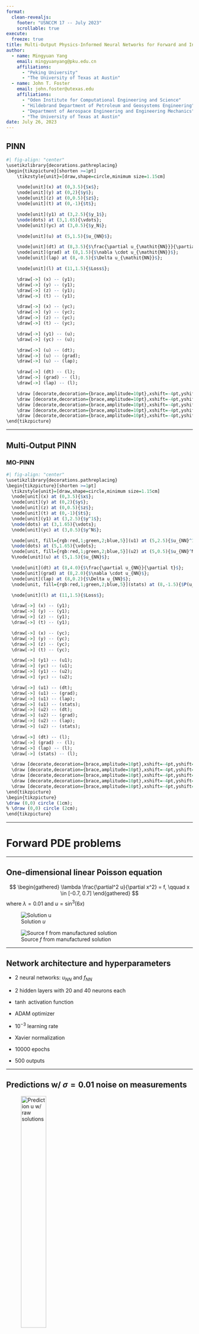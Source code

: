 ```yaml
---
format: 
  clean-revealjs:
    footer: "USNCCM 17 -- July 2023"
    scrollable: true
execute:
  freeze: true
title: Multi-Output Physics-Informed Neural Networks for Forward and Inverse PDE Problems with Uncertainties
author: 
  - name: Mingyuan Yang 
    email: mingyuanyang@pku.edu.cn 
    affiliations: 
      - "Peking University"
      - "The University of Texas at Austin"
  - name: John T. Foster
    email: john.foster@utexas.edu
    affiliations: 
      - "Oden Institute for Computational Engineering and Science"
      - "Hildebrand Department of Petroleum and Geosystems Engineering"
      - "Department of Aerospace Engineering and Engineering Mechanics"
      - "The University of Texas at Austin"
date: July 26, 2023
---
```


## PINN

```r
#| fig-align: "center"
\usetikzlibrary{decorations.pathreplacing}
\begin{tikzpicture}[shorten >=1pt]
    \tikzstyle{unit}=[draw,shape=circle,minimum size=1.15cm]

    \node[unit](x) at (0,3.5){$x$};
    \node[unit](y) at (0,2){$y$};
    \node[unit](z) at (0,0.5){$z$};
    \node[unit](t) at (0,-1){$t$};

    \node[unit](y1) at (3,2.5){$y_1$};
    \node(dots) at (3,1.65){\vdots};
    \node[unit](yc) at (3,0.5){$y_N$};

    \node[unit](u) at (5,1.5){$u_{NN}$};

    \node[unit](dt) at (8,3.5){$\frac{\partial u_{\mathit{NN}}}{\partial t}$};
    \node[unit](grad) at (8,1.5){$\nabla \cdot u_{\mathit{NN}}$};
    \node[unit](lap) at (8,-0.5){$\Delta u_{\mathit{NN}}$};

    \node[unit](l) at (11,1.5){$Loss$};

    \draw[->] (x) -- (y1);
    \draw[->] (y) -- (y1);
    \draw[->] (z) -- (y1);
    \draw[->] (t) -- (y1);

    \draw[->] (x) -- (yc);
    \draw[->] (y) -- (yc);
    \draw[->] (z) -- (yc);
    \draw[->] (t) -- (yc);

    \draw[->] (y1) -- (u);
    \draw[->] (yc) -- (u);

    \draw[->] (u) -- (dt);
    \draw[->] (u) -- (grad);
    \draw[->] (u) -- (lap);

    \draw[->] (dt) -- (l);
    \draw[->] (grad) -- (l);
    \draw[->] (lap) -- (l);

    \draw [decorate,decoration={brace,amplitude=10pt},xshift=-4pt,yshift=0pt] (-0.5,4) -- (0.75,4) node [black,midway,yshift=+0.6cm]{Input layer};
    \draw [decorate,decoration={brace,amplitude=10pt},xshift=-4pt,yshift=0pt] (2.5,3) -- (3.75,3) node [black,midway,yshift=+0.6cm]{Hidden layer};
    \draw [decorate,decoration={brace,amplitude=10pt},xshift=-4pt,yshift=0pt] (4.5,2) -- (5.75,2) node [black,midway,yshift=+0.6cm]{Output layer};
    \draw [decorate,decoration={brace,amplitude=10pt},xshift=-4pt,yshift=0pt] (5.95,-1.5) -- (-0.5,-1.5) node [black,midway,yshift=-0.6cm]{Neural networks};
    \draw [decorate,decoration={brace,amplitude=10pt},xshift=-4pt,yshift=0pt] (4.5,4.2) -- (11.5,4.2) node [black,midway,yshift=+0.6cm]{Loss function};
\end{tikzpicture}
```

---

## Multi-Output PINN 
### MO-PINN

```r
#| fig-align: "center"
\usetikzlibrary{decorations.pathreplacing}
\begin{tikzpicture}[shorten >=1pt]
  \tikzstyle{unit}=[draw,shape=circle,minimum size=1.15cm]
  \node[unit](x) at (0,3.5){$x$};
  \node[unit](y) at (0,2){$y$};
  \node[unit](z) at (0,0.5){$z$};
  \node[unit](t) at (0,-1){$t$};
  \node[unit](y1) at (3,2.5){$y^1$};
  \node(dots) at (3,1.65){\vdots};
  \node[unit](yc) at (3,0.5){$y^N$};

  \node[unit, fill={rgb:red,1;green,2;blue,5}](u1) at (5,2.5){$u_{NN}^1$};
  \node(dots) at (5,1.65){\vdots};
  \node[unit, fill={rgb:red,1;green,2;blue,5}](u2) at (5,0.5){$u_{NN}^M$};
  %\node[unit](u) at (5,1.5){$u_{NN}$};

  \node[unit](dt) at (8,4.0){$\frac{\partial u_{NN}}{\partial t}$};
  \node[unit](grad) at (8,2.0){$\nabla \cdot u_{NN}$};
  \node[unit](lap) at (8,0.2){$\Delta u_{NN}$};
  \node[unit, fill={rgb:red,1;green,2;blue,5}](stats) at (8,-1.5){$P(u_{NN})$};

  \node[unit](l) at (11,1.5){$Loss$};

  \draw[->] (x) -- (y1);
  \draw[->] (y) -- (y1);
  \draw[->] (z) -- (y1);
  \draw[->] (t) -- (y1);

  \draw[->] (x) -- (yc);
  \draw[->] (y) -- (yc);
  \draw[->] (z) -- (yc);
  \draw[->] (t) -- (yc);

  \draw[->] (y1) -- (u1);
  \draw[->] (yc) -- (u1);
  \draw[->] (y1) -- (u2);
  \draw[->] (yc) -- (u2);

  \draw[->] (u1) -- (dt);
  \draw[->] (u1) -- (grad);
  \draw[->] (u1) -- (lap);
  \draw[->] (u1) -- (stats);
  \draw[->] (u2) -- (dt);
  \draw[->] (u2) -- (grad);
  \draw[->] (u2) -- (lap);
  \draw[->] (u2) -- (stats);

  \draw[->] (dt) -- (l);
  \draw[->] (grad) -- (l);
  \draw[->] (lap) -- (l);
  \draw[->] (stats) -- (l);

  \draw [decorate,decoration={brace,amplitude=10pt},xshift=-4pt,yshift=0pt] (-0.5,4) -- (0.75,4) node [black,midway,yshift=+0.6cm]{\small Input layer};
  \draw [decorate,decoration={brace,amplitude=10pt},xshift=-4pt,yshift=0pt] (2.5,3) -- (3.75,3) node [black,midway,yshift=+0.6cm]{\small Hidden layer};
  \draw [decorate,decoration={brace,amplitude=10pt},xshift=-4pt,yshift=0pt] (5.75,-0.1) -- (4.5,-0.1) node [black,midway,yshift=-0.6cm]{\small Output layer};
  \draw [decorate,decoration={brace,amplitude=10pt},xshift=-4pt,yshift=0pt] (5.95,-1.5) -- (-0.5,-1.5) node [black,midway,yshift=-0.6cm]{\small Neural networks};
  \draw [decorate,decoration={brace,amplitude=10pt},xshift=-4pt,yshift=0pt] (4.5,4.6) -- (11.5,4.6) node [black,midway,yshift=+0.6cm]{\small Loss function};
\end{tikzpicture}
\begin{tikzpicture}
\draw (0,0) circle (1cm);
% \draw (0,0) circle (2cm);
\end{tikzpicture}
```

---

# Forward PDE problems

---


## One-dimensional linear Poisson equation

$$
\begin{gathered}
    \lambda \frac{\partial^2 u}{\partial x^2} = f, \qquad x \in [-0.7, 0.7]
\end{gathered}
$$ 
where $\lambda = 0.01$ and  $u=\sin^3(6x)$

:::: {layout="[[1, 1]]"}

![Solution $u$](img_mopinn/1d_linear_solution_u.png)

![Source $f$ from manufactured solution](img_mopinn/1d_linear_source_f.png)

::::

---

## Network architecture and hyperparameters

 * 2 neural networks: $u_{NN}$ and $f_{NN}$

 * 2 hidden layers with 20 and 40 neurons each

 * $\tanh$ activation function

 * ADAM optimizer 

 * $10^{-3}$ learning rate

 * Xavier normalization

 * 10000 epochs

 * 500 outputs


---

## Predictions w/ $\sigma = 0.01$ noise on measurements

::: {layout-nrow=2}

![Prediction $u$ w/ raw solutions](img_mopinn/1d_linear_u_raw_0.01_noise.png){height=40%}

![Prediction $f$ w/ raw solutions](img_mopinn/1d_linear_f_raw_0.01_noise.png){height=40%}

![Prediction $u$ w/ $2\sigma$ distribution](img_mopinn/1d_linear_u_with_std_0.01_noise.png){height=40%}

![Prediction $f$ w/ $2\sigma$ distribution](img_mopinn/1d_linear_f_with_std_0.01_noise.png){height=40%}

:::


<!---->
<!-- Now we assume that the functional form of $u$ and $f$ are both unknown, -->
<!-- and only sparse noisy measurements of $u$ and $f$ are available as -->
<!-- training data. The goal of training is to obtain two neural network -->
<!-- representations for $u$ and $f$ over the whole domain. -->
<!---->
<!-- Here we assume that 16 measurements of $f$ are available which are -->
<!-- equally sampled in the range $x \in [-0.7, 0.7]$. Additionally, we -->
<!-- assume that two measurements of $u$ at two ends are available, which -->
<!-- serve as the Dirichlet boundary conditions for the equation. We also -->
<!-- assume that both measurements of $u$ and $f$ are noisy and the errors -->
<!-- follow a given distribution. In this example, we investigate two cases -->
<!-- where errors follow the Gaussian distribution with different standard -->
<!-- deviations: -->
<!---->
<!-- ::: center -->
<!-- 1.  $\epsilon_u \sim \mathcal{N}(0,\,0.01^{2})\,,\qquad \epsilon_f \sim \mathcal{N}(0,\,0.01^{2}),$ -->
<!---->
<!-- 2.  $\epsilon_u \sim \mathcal{N}(0,\,0.1^{2})\,,\qquad \epsilon_f \sim \mathcal{N}(0,\,0.1^{2}),$ -->
<!-- ::: -->
<!---->
<!-- The training data of $u_{data}$ and $f_{data}$ is then -->
<!-- $$\begin{gathered} -->
<!--     u_{data} = u_{exact} + \epsilon_u \label{u data},  -->
<!--     \\ -->
<!--     f_{data} = f_{exact} + \epsilon_f \label{f data}. -->
<!-- \end{gathered}$$ Consequently, the multiple outputs of neural networks -->
<!-- are $$\begin{gathered} -->
<!--     u_{output} = u_{data} + \epsilon_u, \notag -->
<!--     \\ -->
<!--     f_{output} = f_{data} + \epsilon_f. \notag -->
<!-- \end{gathered}$$ -->
<!---->
<!-- In this work, all the examples of MO-PINNs are implemented with PyTorch -->
<!-- [@paszke2017automatic]. The neural network structures are the same for -->
<!-- $u_{NN}$ and $f_{NN}$, which are defined as fully connected neural -->
<!-- networks with two hidden layers consisting of 20 and 40 neurons -->
<!-- individually while the output layer consists of 500 neurons. The -->
<!-- hyperbolic tangent function ($\tanh{}$) is used as activation function -->
<!-- in this section and throughout the rest of this work. The ADAM optimizer -->
<!-- is used for training with a learning rate of $10^{-3}$. The Xavier -->
<!-- normal initialization strategy is used in this study which it yields -->
<!-- neural networks with different weights at the beginning of training for -->
<!-- different random seeds. All results in this section were obtained after -->
<!-- 10000 epochs of training. -->
<!---->
<!-- The results of the two cases with different noise scales are shown in -->
<!-- Figure -->
<!-- [\[fig:1d linear possion u and f prediction 0.01 noise\]](#fig:1d linear possion u and f prediction 0.01 noise){reference-type="ref" -->
<!-- reference="fig:1d linear possion u and f prediction 0.01 noise"} and -->
<!-- Figure -->
<!-- [\[fig:1d linear possion u and f prediction 0.1 noise\]](#fig:1d linear possion u and f prediction 0.1 noise){reference-type="ref" -->
<!-- reference="fig:1d linear possion u and f prediction 0.1 noise"}. First -->
<!-- we see that the means of predictions for both $u$ and $f$ pass through -->
<!-- the noisy measurements which is consistent with our error distribution -->
<!-- assumptions. Next we see that the multiple outputs from neural networks -->
<!-- form the posterior estimations of $u$ and $f$ over the investigated -->
<!-- range $[-0.7, 0.7]$. In addition, it can be seen that the exact -->
<!-- solutions are bounded by two standard deviations, which means that the -->
<!-- predictions are reasonable. Last, we see that the standard deviations of -->
<!-- predictions grow as the measurement error increases. The results that we -->
<!-- obtain with MO-PINN are comparable with the ones presented in paper -->
<!-- [@yang2021b] using Bayesian Hamiltonian Monte Carlo physics-informed -->
<!-- neural networks (B-PINN-HMC). However, our approach does not require -->
<!-- assumed prior distributions of hyperparameters in neural networks and -->
<!-- can be easily implemented by modifying the standard PINN. -->
<!---->
<!-- We also verified our solutions from multiple aspects. First, we checked -->
<!-- the consistency of the solutions when the two neural networks are -->
<!-- initialized differently and different random noise are assigned to the -->
<!-- outputs. Here we take the case 2 as example and run the simulations with -->
<!-- different random seeds while keeping the measurements the same. Four -->
<!-- predictions of $u$ are presented in Figure -->
<!-- [\[fig:1d linear possion u with different random seeds\]](#fig:1d linear possion u with different random seeds){reference-type="ref" -->
<!-- reference="fig:1d linear possion u with different random seeds"}. It is -->
<!-- shown that the results are in agreement which means that the solution is -->
<!-- consistent and invariant to the randomness at the beginning of training. -->
<!---->
<!-- It should also be noted that the predictions are different with respect -->
<!-- to different noisy measurements from -->
<!-- Equation [\[u data\]](#u data){reference-type="eqref" -->
<!-- reference="u data"} and -->
<!-- Equation [\[f data\]](#f data){reference-type="eqref" -->
<!-- reference="f data"}. In an physical setting, we would likely have no -->
<!-- control over the measurements in practice, which means that the best we -->
<!-- can expect is that the exact solution is bounded by two or three -->
<!-- standard deviations for all possible measurements. Therefore, we tested -->
<!-- our approach on different measurements and the results are shown in -->
<!-- Figure [\[fig:1d linear possion u with different measurements\]](#fig:1d linear possion u with different measurements){reference-type="ref" -->
<!-- reference="fig:1d linear possion u with different measurements"}. We can -->
<!-- see that for all cases the exact solution is bounded by two standard -->
<!-- deviations which confirms the reliability of our approach. -->
<!---->
<!-- Finally, we also tested the convergence of the predictions with respect -->
<!-- to different number of outputs used in the neural networks. In this -->
<!-- work, we do not have a rigorous theory to derive the optimal number of -->
<!-- outputs so that they can truly represent the posterior distributions. -->
<!-- Instead, an ad hoc strategy is adopted here such that we incrementally -->
<!-- increased the number of outputs and accepted the results when the change -->
<!-- from previous iterations was trivial. For example, in Figure -->
<!-- [\[fig:1d linear possion u with different number of outputs on the same measurements.\]](#fig:1d linear possion u with different number of outputs on the same measurements.){reference-type="ref" -->
<!-- reference="fig:1d linear possion u with different number of outputs on the same measurements."}, -->
<!-- we tested our approach with different number of outputs for both $u$ and -->
<!-- $f$ neural networks on the same measurements. It is shown that the mean -->
<!-- of predictions as well as the shady areas do not change much from 50 -->
<!-- outputs to 100 and 500 outputs, so that we consider the predictions with -->
<!-- 500 outputs to be our converged solution to this problem. -->
<!---->
<!-- ### 1D nonlinear Poisson equation {#1d nonlinear case} -->
<!---->
<!-- In this section we consider the following one-dimensional nonlinear -->
<!-- Poisson equation $$\begin{gathered} -->
<!--     \lambda \frac{\partial^2 u}{\partial x^2} + k\tanh(u) = f, \qquad x \in [-0.7, 0.7], \label{1d nonlinear possion equation}  -->
<!-- \end{gathered}$$ where $\lambda = 0.01$, $k=0.7$ and the solution $u$ is -->
<!-- assumed to be the same with the one in the last section, -->
<!-- i.e. $u=\sin^3(6x)$. Therefore, the source term $f$ can be derived from -->
<!-- the -->
<!-- Equation [\[1d nonlinear possion equation\]](#1d nonlinear possion equation){reference-type="eqref" -->
<!-- reference="1d nonlinear possion equation"} with manufactured solution. -->
<!-- The solution $u$ and the exact source term $f$ are shown in Figure -->
<!-- [\[fig:1d nonlinear possion u and f\]](#fig:1d nonlinear possion u and f){reference-type="ref" -->
<!-- reference="fig:1d nonlinear possion u and f"}. -->
<!---->
<!-- This time we assume that 32 measurements of $f$ are available to us -->
<!-- which are equidistantly sampled in the range $x \in [-0.7, 0.7]$, while -->
<!-- the exact expression of $f$ is assumed to be unknown. Again, we assume -->
<!-- that two measurements of $u$ at two ends are available, which serve as -->
<!-- the Dirichlet boundary conditions for the equation. We also investigate -->
<!-- two cases with errors following the same distribution as in -->
<!-- § [3.1.1](#linear case){reference-type="ref" reference="linear case"}. -->
<!-- The neural network structures and the settings of training are kept the -->
<!-- same as in last section. All results are collected after 10000 epochs. -->
<!---->
<!-- The predictions of $u$ and $f$ for the two cases are shown -->
<!-- Figure [\[fig:1d nonlinear possion u and f prediction 0.01 noise\]](#fig:1d nonlinear possion u and f prediction 0.01 noise){reference-type="ref" -->
<!-- reference="fig:1d nonlinear possion u and f prediction 0.01 noise"} and -->
<!-- Figure [\[fig:1d nonlinear possion u and f prediction 0.1 noise\]](#fig:1d nonlinear possion u and f prediction 0.1 noise){reference-type="ref" -->
<!-- reference="fig:1d nonlinear possion u and f prediction 0.1 noise"}. -->
<!-- Again, we have the same observations about the results as in the last -->
<!-- section that exact solution of $u$ is bounded by two standard deviations -->
<!-- and the shaded area grows as errors from the measurements increase. -->
<!-- Nevertheless, it is shown that the standard deviations of $u$ -->
<!-- predictions are smaller than those in the linear Poisson example. This -->
<!-- is due to the fact that there are more measurements of $f$ available for -->
<!-- training in this example which reduces the uncertainty of predictions. -->
<!-- This observation is also consistent with the results presented in -->
<!-- [@yang2021b]. -->
<!---->
<!-- ### 2D nonlinear Allen-Cahn equation {#2d forward section} -->
<!---->
<!-- In this section we test the MO-PINN on a two-dimensional problem with -->
<!-- the nonlinear Allen-Cahn equation. The equation can be written as -->
<!-- $$\begin{gathered} -->
<!--     \lambda \left( \frac{\partial^2 u}{\partial x^2} + \frac{\partial^2 u}{\partial y^2} \right) + u\left(u^2-1\right) = f, \qquad x,y \in [-1, 1], \label{2d ac equation}  -->
<!-- \end{gathered}$$ where $\lambda$ is a constant of 0.01 in this example. -->
<!-- Again, we adopted the same problem setting as in the paper [@yang2021b] -->
<!-- to generate the training data, so that we can validate the results and -->
<!-- for readers to compare them. The exact solution of $u$ is assumed to be -->
<!-- $u=\sin(\pi x)\sin(\pi y)$ and the source $f$ can be calculated with the -->
<!-- Equation [\[2d ac equation\]](#2d ac equation){reference-type="eqref" -->
<!-- reference="2d ac equation"}. Further, we assume that 500 noisy -->
<!-- measurements of $f$ are available in the domain which are randomly -->
<!-- distributed. In addition, 25 equally spaced measurements of $u$ are -->
<!-- available at each boundary. Again, we investigate two cases with -->
<!-- different noise scales and the errors follow the same distributions as -->
<!-- those in § [3.1.1](#linear case){reference-type="ref" -->
<!-- reference="linear case"}. -->
<!-- Figure [\[fig:2d ac\]](#fig:2d ac){reference-type="ref" -->
<!-- reference="fig:2d ac"} shows the exact solution $u$ to the problem, the -->
<!-- source $f$ and their respective measurements. The training data is -->
<!-- generated in the same fashion as in the one-dimensional cases to provide -->
<!-- the outputs of the neural networks, and the goal is also to find the -->
<!-- posterior distribution of $u$. -->
<!---->
<!-- For both cases (small and large noise), the same neural network -->
<!-- structure is used for $u$ and $f$, i.e. 3 hidden layers consisting of -->
<!-- 200 neurons in each followed by the output layer with 2000 neurons. The -->
<!-- ADAM optimizer is used for training with a learning rate of $10^{-3}$ -->
<!-- and the results are collected after 50000 epochs. -->
<!---->
<!-- The results of the two-dimensional forward solution to the Allen-Cahn -->
<!-- problem are shown in -->
<!-- Figure [\[fig:2d ac 0.01 noise\]](#fig:2d ac 0.01 noise){reference-type="ref" -->
<!-- reference="fig:2d ac 0.01 noise"} and Figure -->
<!-- [\[fig:2d ac 0.1 noise\]](#fig:2d ac 0.1 noise){reference-type="ref" -->
<!-- reference="fig:2d ac 0.1 noise"}. Similarly, the exact solution to the -->
<!-- problem is largely bounded by two standard deviations for both cases -->
<!-- with different scales of measurement noise. In addition, the error -->
<!-- between the exact solution and the mean prediction grows as the noise -->
<!-- scale increases. -->
<!---->
<!-- ## Inverse PDE problems -->
<!---->
<!-- We define *inverse problems* as those where all or some constitutive -->
<!-- parameters are unknown and we are seeking complete solutions to the PDE -->
<!-- and the discovery of the unknown parameters. Examples for linear and -->
<!-- nonlinear problems in one and two dimensions are demonstrated. -->
<!---->
<!-- ### 1D diffusion-reaction system with nonlinear source term -->
<!---->
<!-- Again, we use the same problem as in the paper [@yang2021b] to -->
<!-- demonstrate the capability of MO-PINN to solve inverse problems. Here, -->
<!-- the PDE used in this section is the same as -->
<!-- [\[1d nonlinear possion equation\]](#1d nonlinear possion equation){reference-type="eqref" -->
<!-- reference="1d nonlinear possion equation"} except that this time the -->
<!-- coefficient $k$ is assumed to be unknown and the goal is to find the -->
<!-- corresponding distribution of $k$ with respect to noisy measurements of -->
<!-- $u$ and $f$. We assume that 32 measurements of $f$ are available and -->
<!-- equally sampled between $x \in [-0.7, 0.7]$. Additionally, 8 -->
<!-- measurements of $u$ are also available and equally sampled in same -->
<!-- domain, and the solution of $u$ is assumed to be the same as in -->
<!-- § [3.1.2](#1d nonlinear case){reference-type="ref" -->
<!-- reference="1d nonlinear case"}. $k=0.7$ is considered to be the true -->
<!-- solution of $k$ and used to generate the data for $f$. We also test our -->
<!-- approach on cases with two noise scales which are the same as in -->
<!-- previous sections. -->
<!---->
<!-- The neural network structures as well as the training setting remain the -->
<!-- same as in the one-dimensional forward problems. In addition to the -->
<!-- neural networks, a trainable array is defined for $k$ which corresponds -->
<!-- to the multiple outputs of $u_{NN}$ and $f_{NN}$ when formulating the -->
<!-- loss function. The array of $k$ is initialized with random values at the -->
<!-- beginning of training, so that it does not require a priori information -->
<!-- regarding the $k$ distribution. -->
<!---->
<!-- A summary of results of this one-dimensional inverse problem for both -->
<!-- noise scale cases is shown in -->
<!-- Figure [\[fig:1d inverse\]](#fig:1d inverse){reference-type="ref" -->
<!-- reference="fig:1d inverse"}. Similar to the results in the forward -->
<!-- problems, the mean predictions of $u$ and $f$ pass through the noisy -->
<!-- measurements. In addition, we end up with distributions of $k$ which is -->
<!-- the objective of the inverse problem training. It is shown that the -->
<!-- values in the array of $k$ follow a normal distribution as expected. -->
<!-- Moreover, the true solution $k=0.7$ is bounded by the mean prediction of -->
<!-- $k$ plus/minus two standard deviations which indicates that MO-PINN is -->
<!-- capable of returning a reasonable posterior distribution in this inverse -->
<!-- problem. -->
<!---->
<!-- ::: center -->
<!-- ::: {#tab:1d inverse consistency} -->
<!--   **No.**    **Mean**    **Std** -->
<!--   --------- ---------- --------- -->
<!--   1          $0.673$       0.073 -->
<!--   2          $0.681$       0.075 -->
<!--   3          $0.675$       0.072 -->
<!--   4          $0.676$       0.073 -->
<!--   5          $0.674$       0.071 -->
<!--   6          $0.675$       0.073 -->
<!---->
<!--   : Mean and standard deviation of predicted $k$ of 6 simulations with -->
<!--   different random seeds for case 2. -->
<!-- ::: -->
<!---->
<!-- []{#tab:1d inverse consistency label="tab:1d inverse consistency"} -->
<!-- ::: -->
<!---->
<!-- We also tested the consistency of our solutions by training on the same -->
<!-- measurements but different random seeds to initialize the neural -->
<!-- networks. Results of 6 simulations are shown in -->
<!-- Table [1](#tab:1d inverse consistency){reference-type="ref" -->
<!-- reference="tab:1d inverse consistency"}, and it demonstrates that all -->
<!-- return all of the distributions of predicted $k$ are in agreement. -->
<!---->
<!-- Additionally, we solved the problem with different number of outputs for -->
<!-- the neural networks and the respective $k$ distributions are shown in -->
<!-- Figure [\[fig:1d inverse convergence\]](#fig:1d inverse convergence){reference-type="ref" -->
<!-- reference="fig:1d inverse convergence"}. It gives us a better intuition -->
<!-- of the process that the posterior distribution forms as the number of -->
<!-- outputs increases. -->
<!---->
<!-- ### Two-dimensional nonlinear diffusion-reaction system -->
<!---->
<!-- For the two-dimensional inverse problem, we consider the following PDE, -->
<!-- $$\begin{gathered} -->
<!--     \lambda \left(\frac{\partial^2 u}{\partial x^2} + \frac{\partial^2 u}{\partial y^2}\right) + k u^2 = f, \qquad x,y \in [-1, 1], \label{2d inverse equation}  -->
<!-- \end{gathered}$$ where the constant $\lambda=0.01$ and $k$ is an unknown -->
<!-- parameter to be solved for with noisy measurements of $u$ and $f$. The -->
<!-- same exact solution of $u$ as in -->
<!-- § [3.1.3](#2d forward section){reference-type="ref" -->
<!-- reference="2d forward section"} is considered here, that -->
<!-- $u=\sin(\pi x)\sin(\pi y)$. One hundred noisy measurements of $u$ and -->
<!-- $f$ are assumed to be available across the domain. In addition, 25 -->
<!-- equally spaced measurements of $u$ are also available at each boundary. -->
<!-- $k=1$ is the exact solution in this example and used to generate the -->
<!-- training data. We also test the MO-PINN on two cases with the different -->
<!-- noise scales. The errors in the measurements follow the same -->
<!-- distributions as in previous sections. The structure of neural networks -->
<!-- and the hyperparameters for training are kept the same as in -->
<!-- § [3.1.3](#2d forward section){reference-type="ref" -->
<!-- reference="2d forward section"}. The only difference is that we have an -->
<!-- additional trainable array for $k$ which is of the size 2000 -->
<!-- corresponding to the number of outputs for the two neural networks. -->
<!---->
<!-- The resulting $k$ distributions for both cases are shown in -->
<!-- Figure [\[fig:2d inverse k\]](#fig:2d inverse k){reference-type="ref" -->
<!-- reference="fig:2d inverse k"}. Again, we have similar observations as in -->
<!-- the previous section that the exact solution of $k$ is within the two -->
<!-- standard deviations confidence interval. Also, as the error in the -->
<!-- measurements grow, the standard deviation of the $k$ distribution -->
<!-- increases. -->
<!---->
<!-- ## Incorporation of additional prior knowledge to improve the prediction -->
<!---->
<!-- In this section, we will show that the MO-PINN approach is capable of -->
<!-- taking prior knowledge from different sources into consideration to -->
<!-- improve the predictions. We take the problem in -->
<!-- § [3.1.1](#linear case){reference-type="ref" reference="linear case"} -->
<!-- with the large noise scale as example for demonstration. First, we solve -->
<!-- the same problem with the finite element method using a Monte Carlo -->
<!-- approach. This is a common way to infer a distribution with only forward -->
<!-- models available. In this work, the FEniCS package [@alnaes2015fenics] -->
<!-- is used as the forward solver. In order to solve the problem with the -->
<!-- FEM, the full information of source $f$ needs to be provided or at least -->
<!-- at all quadrature points. Here, we made a simple assumption that the -->
<!-- source $f$ is a linear function between measurements for the FEM -->
<!-- approach. Therefore, for each set of training data of $u$ and $f$ in -->
<!-- Section [3.1.1](#linear case){reference-type="ref" -->
<!-- reference="linear case"}, there is a corresponding FEM solution to the -->
<!-- problem, and they form the final posterior distributions as we did -->
<!-- before. This can also be seen as another validation of the MO-PINN -->
<!-- approach in solving this 1D problem. -->
<!---->
<!-- In Figure [\[fig:fenics comp\]](#fig:fenics comp){reference-type="ref" -->
<!-- reference="fig:fenics comp"}, it shows the comparison of results between -->
<!-- MO-PINN and the FEM Monte Carlo approach. The same number of forward -->
<!-- simulations (500) were run to generate the posterior distributions for -->
<!-- comparison. -->
<!---->
<!-- The resulting distributions of $u$ are almost the same and the minor -->
<!-- differences are caused by different assumptions on $f$ in each approach. -->
<!-- In MO-PINN, the neural networks naturally returns a smooth function -->
<!-- interpolation of the measurements while we enforce $f$ to be linear in -->
<!-- between for the FEM simulation. In -->
<!-- Figure [\[fig:quantile\]](#fig:quantile){reference-type="ref" -->
<!-- reference="fig:quantile"}, it shows another comparison of the two -->
<!-- distributions of $u$ with a quantile-quantile plot. This type of plot is -->
<!-- used to answer the question, "What percentage of the data lies in the -->
<!-- $x$ quantile of the prediction distribution?\" where, $x$ is -->
<!-- $10\%, 20\%, \ldots, 100\%$. -->
<!---->
<!-- Next, we assume that only 5 measurements of $f$ are available and other -->
<!-- settings remain the same. It can be seen in -->
<!-- Figure [\[fig:integration improve\]](#fig:integration improve){reference-type="ref" -->
<!-- reference="fig:integration improve"} that the data is not sufficient to -->
<!-- provide us with reasonable predictions of $u$ and $f$. In practice, this -->
<!-- is quite common that the direct measurements are expensive and sparse so -->
<!-- that numerical simulations are usually performed to assist the -->
<!-- predictions. Here we assume that the mean and standard deviation of $u$ -->
<!-- from the FEM approach at the 9 locations in -->
<!-- Figure [\[fig:quantile\]](#fig:quantile){reference-type="ref" -->
<!-- reference="fig:quantile"} are also available to us and we include this -->
<!-- additional knowledge into our training to improve our predictions. -->
<!---->
<!-- In -->
<!-- Figure [\[fig:integration improve\]](#fig:integration improve){reference-type="ref" -->
<!-- reference="fig:integration improve"}, it shows that the predictions of -->
<!-- $u$ and $f$ are highly improved with using mean and standard deviation -->
<!-- information. Furthermore, it can be seen that the predictions can also -->
<!-- be improved if only the means are available. In the framework of -->
<!-- MO-PINN, this integration of additional data can be easily implemented -->
<!-- by modifying the loss function which makes the approach suitable for the -->
<!-- scenarios where the sources of data are varied and complicated. -->
<!---->
<!-- # Summary -->
<!---->
<!-- We proposed the MO-PINNs in this work to solve both forward and inverse -->
<!-- PDE based problems with noisy data. This approach allowed us to use -->
<!-- prior knowledge of statistical distributions into the calculations under -->
<!-- the framework of PINNs. Our numerical results indicate that the MO-PINNs -->
<!-- can return accurate distributions at the end of training for both -->
<!-- forward and inverse problems. Finally, for the first time, we compared -->
<!-- the the predicted distributions using pure deep learning framework with -->
<!-- solutions from the traditional numerical solver (FEMs). We also -->
<!-- demonstrated that our approach is capable of using limited statistical -->
<!-- knowledge of the data to make a better prediction. -->
<!---->
<!-- In the future, we would like to advance this approach on problems with -->
<!-- multi-fidelity data which is common in the engineering applications. We -->
<!-- are also interested in using this deep learning framework with practical -->
<!-- conventional PDE solvers in real engineering applications which are -->
<!-- usually very computationally expensive, with the goal of making the -->
<!-- ensemble of uncertain predictions faster. Finally, we are also -->
<!-- interested in extending this approach to time-dependent problems. From -->
<!-- the view of implementation, the time dimension is the similar to the -->
<!-- space dimensions; however, a different behavior of the uncertainty -->
<!-- correspondence may appear as the early uncertainties are propagated and -->
<!-- amplified over time. -->
